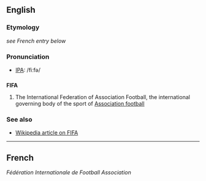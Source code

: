 ==English==
===Etymology===
''see French entry below''

===Pronunciation===
*[[IPA]]: /fiːfə/

==={{acronym}}===
'''FIFA'''

#{{football}} The International Federation of Association Football, the international governing body of the sport of [[Association football]]

===See also===
*[[w:FIFA|Wikipedia article on FIFA]]

----
==French==
''Fédération Internationale de Football Association''
